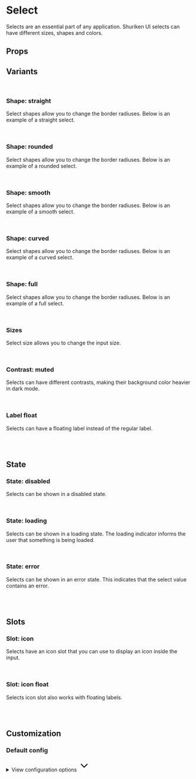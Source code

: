 
<Meta of={SelectStories} />

# Select

Selects are an essential part of any application. Shuriken UI selects can have different sizes, shapes and colors.

<Primary />

## Props

<Controls />

## Variants

<br />

### Shape: straight

Select shapes allow you to change the border radiuses. Below is an example of a straight select.

<div className="flex gap-2 bg-slate-100 dark:bg-slate-900 p-6 rounded-sm">
  <Story of={SelectStories.Straight} />
</div>

<br />

### Shape: rounded

Select shapes allow you to change the border radiuses. Below is an example of a rounded select.

<div className="flex gap-2 bg-slate-100 dark:bg-slate-900 p-6 rounded-sm">
  <Story of={SelectStories.Rounded} />
</div>

<br />

### Shape: smooth

Select shapes allow you to change the border radiuses. Below is an example of a smooth select.

<div className="flex gap-2 bg-slate-100 dark:bg-slate-900 p-6 rounded-sm">
  <Story of={SelectStories.Smooth} />
</div>

<br />

### Shape: curved

Select shapes allow you to change the border radiuses. Below is an example of a curved select.

<div className="flex gap-2 bg-slate-100 dark:bg-slate-900 p-6 rounded-sm">
  <Story of={SelectStories.Curved} />
</div>

<br />

### Shape: full

Select shapes allow you to change the border radiuses. Below is an example of a full select.

<div className="flex gap-2 bg-slate-100 dark:bg-slate-900 p-6 rounded-sm">
  <Story of={SelectStories.Full} />
</div>

<br />

### Sizes

Select size allows you to change the input size.

<div className="flex items-end gap-2 bg-slate-100 dark:bg-slate-900 p-6 rounded-sm">
  <Story of={SelectStories.SizeSm} />
  <Story of={SelectStories.SizeMd} />
  <Story of={SelectStories.SizeLg} />
</div>

<br />

### Contrast: muted

Selects can have different contrasts, making their background color heavier in dark mode.

<div className="flex items-end gap-2 border border-muted-200 dark:border-muted-800 bg-white dark:bg-slate-900 p-6 rounded-sm">
  <Story of={SelectStories.ContrastMutedSm} />
  <Story of={SelectStories.ContrastMutedMd} />
  <Story of={SelectStories.ContrastMutedLg} />
</div>

<br />

### Label float

Selects can have a floating label instead of the regular label.

<div className="flex items-end gap-2 bg-slate-100 dark:bg-slate-900 p-6 rounded-sm">
  <Story of={SelectStories.LabelFloatSm} />
  <Story of={SelectStories.LabelFloatMd} />
  <Story of={SelectStories.LabelFloatLg} />
</div>

<br />
<br />

## State

### State: disabled

Selects can be shown in a disabled state.

<div className="flex items-end gap-2 bg-slate-100 dark:bg-slate-900 p-6 rounded-sm">
  <Story of={SelectStories.DisabledSm} />
  <Story of={SelectStories.DisabledMd} />
  <Story of={SelectStories.DisabledLg} />
</div>

<br />

### State: loading

Selects can be shown in a loading state. The loading indicator informs the user that something is being loaded.

<div className="flex items-end gap-2 bg-slate-100 dark:bg-slate-900 p-6 rounded-sm">
  <Story of={SelectStories.LoadingSm} />
  <Story of={SelectStories.LoadingMd} />
  <Story of={SelectStories.LoadingLg} />
</div>

<br />

### State: error

Selects can be shown in an error state. This indicates that the select value contains an error.

<div className="flex items-end gap-2 bg-slate-100 dark:bg-slate-900 p-6 rounded-sm">
  <Story of={SelectStories.ErrorSm} />
  <Story of={SelectStories.ErrorMd} />
  <Story of={SelectStories.ErrorLg} />
</div>

<br />
<br />

## Slots

### Slot: icon

Selects have an icon slot that you can use to display an icon inside the input.

<div className="flex items-end gap-2 bg-slate-100 dark:bg-slate-900 p-6 rounded-sm">
  <Story of={SelectStories.SlotIconSm} />
  <Story of={SelectStories.SlotIconMd} />
  <Story of={SelectStories.SlotIconLg} />
</div>

<br />

### Slot: icon float

Selects icon slot also works with floating labels.

<div className="flex items-end gap-2 bg-slate-100 dark:bg-slate-900 p-6 rounded-sm">
  <Story of={SelectStories.SlotIconFloatSm} />
  <Story of={SelectStories.SlotIconFloatMd} />
  <Story of={SelectStories.SlotIconFloatLg} />
</div>

<br />
<br />

## Customization

### Default config

<div class="relative">
  <details class="relative bg-slate-50 border border-slate-200 rounded-lg p-4 [&>summary>svg]:open:-rotate-180">
    <summary class="list-none cursor-pointer">
      <span class="font-sans text-slate-500">View configuration options</span>
      <svg
        class="w-5 h-5 text-slate-500 absolute top-5 end-4 transition-transform duration-300"
        xmlns="http://www.w3.org/2000/svg"
        width="32"
        height="32"
        viewBox="0 0 24 24"
      >
        <path
          fill="none"
          stroke="currentColor"
          stroke-linecap="round"
          stroke-linejoin="round"
          stroke-width="2"
          d="m6 9l6 6l6-6"
        />
      </svg>
    </summary>

    <div class="!mt-4">
      <pre >
        {JSON.stringify(defaultConfig, null, 2)}
      </pre>
    </div>

  </details>
</div>

